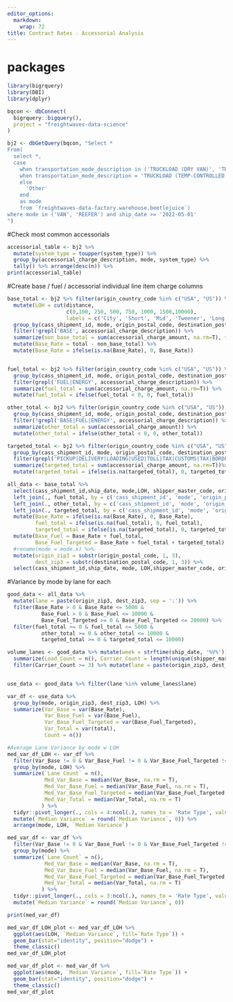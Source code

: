 ```yaml
---
editor_options:
  markdown:
    wrap: 72
title: Contract Rates - Accessorial Analysis
---
```


# packages

```r
library(bigrquery)
library(DBI)
library(dplyr)

bqcon <- dbConnect(
  bigrquery::bigquery(),
  project = "freightwaves-data-science"
)

bj2 <- dbGetQuery(bqcon, "Select *
From(
  select *, 
  case 
    when transportation_mode_description in ('TRUCKLOAD (DRY VAN)', 'TRUCKLOAD', 'MOTOR', 'BROKER') then 'VAN'
    when transportation_mode_description = 'TRUCKLOAD (TEMP-CONTROLLED)'then 'REEFER'
    else
      'Other'
    end
    as mode
    from `freightwaves-data-factory.warehouse.beetlejuice`)
where mode in ('VAN', 'REEFER') and ship_date >= '2022-05-01'
")
```

#Check most common accessorials

```r
accessorial_table <- bj2 %>% 
  mutate(system_type = toupper(system_type)) %>%
  group_by(accessorial_charge_description, mode, system_type) %>% 
  tally() %>% arrange(desc(n)) %>% 
print(accessorial_table)
```

#Create base / fuel / accessorial individual line item charge columns

```r
base_total <- bj2 %>% filter(origin_country_code %in% c("USA", "US")) %>%
  mutate(LOH = cut(distance,
                   c(0,100, 250, 500, 750, 1000, 1500,10000),
                   labels = c('City', 'Short', 'Mid', 'Tweener', 'Long', 'Extra-Long', 'Cross Country'))) %>% 
  group_by(cass_shipment_id, mode, origin_postal_code, destination_postal_code, LOH, shipper_master_code, ship_date) %>%
  filter(!grepl('BASE', accessorial_charge_description)) %>%
  summarize(non_base_total = sum(accessorial_charge_amount, na.rm=T), total = max(amount_paid)) %>%
  mutate(Base_Rate = total - non_base_total) %>%
  mutate(Base_Rate = ifelse(is.na(Base_Rate), 0, Base_Rate))


fuel_total <- bj2 %>% filter(origin_country_code %in% c("USA", "US")) %>% 
  group_by(cass_shipment_id, mode, origin_postal_code, destination_postal_code) %>%
  filter(grepl('FUEL|ENERGY', accessorial_charge_description)) %>%
  summarize(fuel_total = sum(accessorial_charge_amount, na.rm=T)) %>%
  mutate(fuel_total = ifelse(fuel_total < 0, 0, fuel_total))

other_total <- bj2 %>% filter(origin_country_code %in% c("USA", "US")) %>% 
  group_by(cass_shipment_id, mode, origin_postal_code, destination_postal_code) %>%
  filter(!grepl('BASE|FUEL|ENERGY', accessorial_charge_description)) %>%
  summarize(other_total = sum(accessorial_charge_amount)) %>%
  mutate(other_total = ifelse(other_total < 0, 0, other_total))

targeted_total <- bj2 %>% filter(origin_country_code %in% c("USA", "US")) %>% 
  group_by(cass_shipment_id, mode, origin_postal_code, destination_postal_code) %>%
  filter(grepl('PICKUP|DELIVERY|LOADING|USED|TOLL|TAX|CUSTOMS|TAX|BORDER|COMPLIANCE|MANAGEMENT|MISCELL|DUTY|CARBON', accessorial_charge_description)) %>%
  summarize(targeted_total = sum(accessorial_charge_amount, na.rm=T))%>%
  mutate(targeted_total = ifelse(is.na(targeted_total), 0, targeted_total))

all_data <- base_total %>% 
  select(cass_shipment_id,ship_date, mode,LOH, shipper_master_code, origin_postal_code, destination_postal_code, total, non_base_total, Base_Rate) %>% 
  left_join(., fuel_total, by = c('cass_shipment_id', 'mode', 'origin_postal_code', 'destination_postal_code')) %>% 
  left_join(., other_total, by = c('cass_shipment_id', 'mode', 'origin_postal_code', 'destination_postal_code')) %>% 
  left_join(., targeted_total, by = c('cass_shipment_id', 'mode', 'origin_postal_code', 'destination_postal_code')) %>%
  mutate(Base_Rate = ifelse(is.na(Base_Rate), 0, Base_Rate),
         fuel_total = ifelse(is.na(fuel_total), 0, fuel_total),
         targeted_total = ifelse(is.na(targeted_total), 0, targeted_total)) %>%
  mutate(Base_Fuel = Base_Rate + fuel_total,
         Base_Fuel_Targeted = Base_Rate + fuel_total + targeted_total) %>% 
  #rename(mode = mode.x) %>%
  mutate(origin_zip3 = substr(origin_postal_code, 1, 3), 
         dest_zip3 = substr(destination_postal_code, 1, 3)) %>%
  select(cass_shipment_id,ship_date, mode, LOH,shipper_master_code, origin_zip3, dest_zip3, total, non_base_total, Base_Rate, fuel_total, other_total, targeted_total, Base_Fuel, Base_Fuel_Targeted)
```

#Variance by mode by lane for each 
```r

good_data <- all_data %>% 
  mutate(lane = paste(origin_zip3, dest_zip3, sep = ':')) %>% 
  filter(Base_Rate > 0 & Base_Rate <= 5000 &
           Base_Fuel > 0 & Base_Fuel <= 10000 &
           Base_Fuel_Targeted >= 0 & Base_Fuel_Targeted <= 20000) %>%
  filter(fuel_total >= 0 & fuel_total <= 5000 &
           other_total >= 0 & other_total <= 10000 &
           targeted_total >= 0 & targeted_total <= 10000)

volume_lanes <- good_data %>% mutate(week = strftime(ship_date, '%V%')) %>% group_by(mode, origin_zip3, dest_zip3, LOH, week) %>%
  summarize(Load_Count = n(), Carrier_Count = length(unique(shipper_master_code))) %>%
  filter(Carrier_Count >= 3) %>% mutate(lane = paste(origin_zip3, dest_zip3, sep = ':'))


use_data <- good_data %>% filter(lane %in% volume_lanes$lane)

var_df <- use_data %>%
  group_by(mode, origin_zip3, dest_zip3, LOH) %>%
  summarize(Var_Base = var(Base_Rate), 
            Var_Base_Fuel = var(Base_Fuel),
            Var_Base_Fuel_Targeted = var(Base_Fuel_Targeted),
            Var_Total = var(total),
            Count = n())

#Average Lane Variance by mode w LOH
med_var_df_LOH <- var_df %>% 
  filter(Var_Base != 0 & Var_Base_Fuel != 0 & Var_Base_Fuel_Targeted != 0) %>% 
  group_by(mode, LOH) %>%
  summarize(`Lane Count` = n(), 
            Med_Var_Base = median(Var_Base, na.rm = T), 
            Med_Var_Base_Fuel = median(Var_Base_Fuel, na.rm = T),
            Med_Var_Base_Fuel_Targeted = median(Var_Base_Fuel_Targeted, na.rm = T),
            Med_Var_Total = median(Var_Total, na.rm = T)
           ) %>% 
  tidyr::pivot_longer(., cols = 4:ncol(.), names_to = 'Rate Type', values_to = 'Median Variance') %>%
  mutate(`Median Variance` = round(`Median Variance`, 0)) %>%
  arrange(mode, LOH, `Median Variance`)

med_var_df <- var_df %>% 
  filter(Var_Base != 0 & Var_Base_Fuel != 0 & Var_Base_Fuel_Targeted != 0) %>% 
  group_by(mode) %>%
  summarize(`Lane Count` = n(), 
            Med_Var_Base = median(Var_Base, na.rm = T), 
            Med_Var_Base_Fuel = median(Var_Base_Fuel, na.rm = T),
            Med_Var_Base_Fuel_Targeted = median(Var_Base_Fuel_Targeted, na.rm = T),
            Med_Var_Total = median(Var_Total, na.rm = T)
           ) %>% 
  tidyr::pivot_longer(., cols = 3:ncol(.), names_to = 'Rate Type', values_to = 'Median Variance') %>%
  mutate(`Median Variance` = round(`Median Variance`, 0))

print(med_var_df)
```



```r
med_var_df_LOH_plot <- med_var_df_LOH %>% 
  ggplot(aes(LOH, `Median Variance`, fill=`Rate Type`)) +
  geom_bar(stat="identity", position="dodge") +
  theme_classic()
med_var_df_LOH_plot
```

```r
med_var_df_plot <- med_var_df %>% 
  ggplot(aes(mode, `Median Variance`, fill=`Rate Type`)) +
  geom_bar(stat="identity", position="dodge") +
  theme_classic()
med_var_df_plot
```

